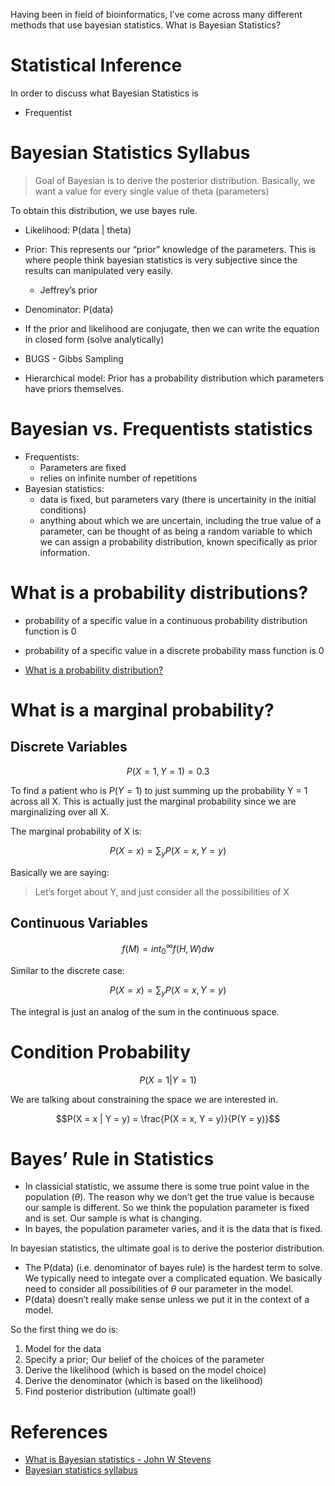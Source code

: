 Having been in field of bioinformatics, I've come across many different methods that use bayesian statistics. What is Bayesian Statistics?

# Statistical Inference

In order to discuss what Bayesian Statistics is

* Frequentist 

# Bayesian Statistics Syllabus

> Goal of Bayesian is to derive the posterior distribution. Basically, we want a value for every single value of theta (parameters)

To obtain this distribution, we use bayes rule.

* Likelihood: P(data | theta)
* Prior: This represents our "prior" knowledge of the parameters. This is where people think bayesian statistics is very subjective since the results can manipulated very easily.
	+ Jeffrey's prior 
* Denominator: P(data)

* If the prior and likelihood are conjugate, then we can write the equation in closed form (solve analytically)
* BUGS - Gibbs Sampling
* Hierarchical model: Prior has a probability distribution which parameters have priors themselves.

# Bayesian vs. Frequentists statistics

* Frequentists:
	* Parameters are fixed
	* relies on infinite number of repetitions
* Bayesian statistics:
	* data is fixed, but parameters vary (there is uncertainity in the initial conditions)
	* anything about which we are uncertain, including the true value of a parameter, can be thought of as being a random variable to which we can assign a probability distribution, known specifically as prior information.

# What is a probability distributions?

* probability of a specific value in a continuous probability distribution function is 0
* probability of a specific value in a discrete probability mass function is 0

* [What is a probability distribution?](https://www.youtube.com/watch?v=jbhi96p4mwI&index=5&list=PLFDbGp5YzjqXQ4oE4w9GVWdiokWB9gEpm)

# What is a marginal probability?

## Discrete Variables

$$P(X = 1, Y = 1) = 0.3$$

To find a patient who is $P(Y = 1)$ to just summing up the probability Y = 1 across all X. This is actually just the marginal probability since we are marginalizing over all X. 

The marginal probability of X is:

$$P(X = x) = \sum_{y}P(X = x, Y = y)$$

Basically we are saying:

> Let's forget about Y, and just consider all the possibilities of X

## Continuous Variables

$$f(M) = int_{0}^{\infty}f(H,W)dw$$

Similar to the discrete case:

$$P(X = x) = \sum_{y}P(X = x, Y = y)$$

The integral is just an analog of the sum in the continuous space.

# Condition Probability

$$P(X = 1 | Y = 1)$$

We are talking about constraining the space we are interested in.

$$P(X = x | Y = y) = \frac{P(X = x, Y = y)}{P(Y = y)}$$

# Bayes' Rule in Statistics

* In classicial statistic, we assume there is some true point value in the population ($\theta$). The reason why we don't get the true value is because our sample is different. 
So we think the population parameter is fixed and is set. Our sample is what is changing.
* In bayes, the population parameter varies, and it is the data that is fixed.

In bayesian statistics, the ultimate goal is to derive the posterior distribution.

* The P(data) (i.e. denominator of bayes rule) is the hardest term to solve. We typically need to integate over a complicated equation. We basically need to consider all possibilities of $\theta$ our parameter in the model.
* P(data) doesn't really make sense unless we put it in the context of a model.

So the first thing we do is:

1. Model for the data
1. Specify a prior; Our belief of the choices of the parameter
1. Derive the likelihood (which is based on the model choice)
1. Derive the denominator (which is based on the likelihood)
1. Find posterior distribution (ultimate goal!)

# References

* [What is Bayesian statistics - John W Stevens](http://www.medicine.ox.ac.uk/bandolier/painres/download/whatis/What_is_Bay_stats.pdf)
* [Bayesian statistics syllabus](https://www.youtube.com/watch?v=U1HbB0ATZ_A&list=PLFDbGp5YzjqXQ4oE4w9GVWdiokWB9gEpm)
